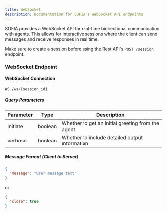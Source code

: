 ```yaml
---
title: WebSocket
description: Documentation for SOFIA's WebSocket API endpoints
---
```


SOFIA provides a WebSocket API for real-time bidirectional communication with agents. This allows for interactive sessions where the client can send messages and receive responses in real time.

Make sure to create a session before using the Rest API's `POST /session` endpoint.

### WebSocket Endpoint

#### WebSocket Connection

`WS /ws/{session_id}`

##### Query Parameters
| Parameter | Type    | Description                                      |
|-----------|---------|--------------------------------------------------|
| initiate  | boolean | Whether to get an initial greeting from the agent |
| verbose   | boolean | Whether to include detailed output information    |

##### Message Format (Client to Server)
```json
{
  "message": "User message text"
}
```

or
```json
{
  "close": true
}
```
